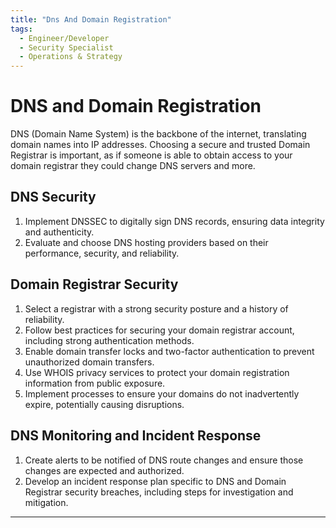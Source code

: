 ```yaml
---
title: "Dns And Domain Registration"
tags:
  - Engineer/Developer
  - Security Specialist
  - Operations & Strategy
---
```



<TagProvider>
<TagFilter />

# DNS and Domain Registration

<TagList tags={frontmatter.tags} />
<AttributionList contributors={frontmatter.contributors} />

DNS (Domain Name System) is the backbone of the internet, translating domain names into IP addresses.
Choosing a secure and trusted Domain Registrar is important, as if someone is able to obtain access to your domain
registrar they could change DNS servers and more.

## DNS Security

1. Implement DNSSEC to digitally sign DNS records, ensuring data integrity and authenticity.
2. Evaluate and choose DNS hosting providers based on their performance, security, and reliability.

## Domain Registrar Security

1. Select a registrar with a strong security posture and a history of reliability.
2. Follow best practices for securing your domain registrar account, including strong authentication methods.
3. Enable domain transfer locks and two-factor authentication to prevent unauthorized domain transfers.
4. Use WHOIS privacy services to protect your domain registration information from public exposure.
5. Implement processes to ensure your domains do not inadvertently expire, potentially causing disruptions.

## DNS Monitoring and Incident Response

1. Create alerts to be notified of DNS route changes and ensure those changes are expected and authorized.
2. Develop an incident response plan specific to DNS and Domain Registrar security breaches, including steps for
investigation and mitigation.

---

</TagProvider>
<ContributeFooter />
